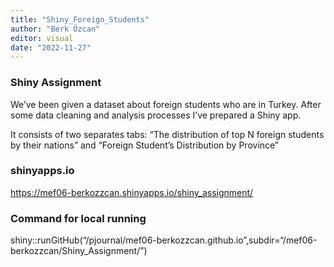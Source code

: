 ```yaml
---
title: "Shiny_Foreign_Students"
author: "Berk Özcan"
editor: visual
date: "2022-11-27"
---
```


### Shiny Assignment

We've been given a dataset about foreign students who are in Turkey. After some data cleaning and analysis processes I've prepared a Shiny app.

It consists of two separates tabs: "The distribution of top N foreign students by their nations" and "Foreign Student's Distribution by Province"

### shinyapps.io

<https://mef06-berkozzcan.shinyapps.io/shiny_assignment/>

### Command for local running

shiny::runGitHub("/pjournal/mef06-berkozzcan.github.io",subdir="/mef06-berkozzcan/Shiny_Assignment/")
